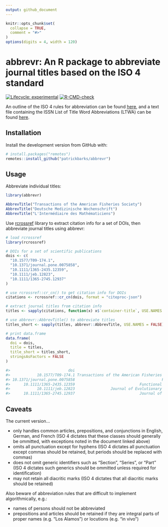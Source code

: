 ```yaml
---
output: github_document
---
```


<!-- README.md is generated from README.Rmd. Please edit that file -->

```r
knitr::opts_chunk$set(
  collapse = TRUE,
  comment = "#>"
)
options(digits = 4, width = 120)
```

# abbrevr: An R package to abbreviate journal titles based on the ISO 4 standard

<!-- badges: start -->
[![Lifecycle: experimental](https://img.shields.io/badge/lifecycle-experimental-orange.svg)](https://www.tidyverse.org/lifecycle/#experimental)
[![R-CMD-check](https://github.com/patrickbarks/abbrevr/workflows/R-CMD-check/badge.svg)](https://github.com/patrickbarks/abbrevr/actions)
<!-- badges: end -->

An outline of the ISO 4 rules for abbreviation can be found [here](http://www.uai.cl/images/sitio/biblioteca/citas/ISO_4_1997en.pdf), and a text file containing the ISSN List of Title Word Abbreviations (LTWA) can be found [here](http://www.issn.org/services/online-services/access-to-the-ltwa).


## Installation

Install the development version from GitHub with:

```r
# install.packages("remotes")
remotes::install_github("patrickbarks/abbrevr")
```

## Usage

Abbreviate individual titles:

```r
library(abbrevr)

AbbrevTitle("Transactions of the American Fisheries Society")
AbbrevTitle("Deutsche Medizinische Wochenschrift")
AbbrevTitle("L'Intermédiaire des Mathématiciens")
```

Use [rcrossref](https://github.com/ropensci/rcrossref) library to extract citation info for a set of DOIs, then abbreviate journal titles using abbrevr:

```r
# load rcrossref
library(rcrossref)

# DOIs for a set of scientific publications
dois <- c(
  "10.1577/T09-174.1",
  "10.1371/journal.pone.0075858",
  "10.1111/1365-2435.12359",
  "10.1111/jeb.12823",
  "10.1111/1365-2745.12937"
)

# use rcrossref::cr_cn() to get citation info for DOIs
citations <- rcrossref::cr_cn(dois, format = "citeproc-json")

# extract journal titles from citation info
titles <- sapply(citations, function(x) x$`container-title`, USE.NAMES = FALSE)

# use abbrevr::AbbrevTitle() to abbreviate titles
titles_short <- sapply(titles, abbrevr::AbbrevTitle, USE.NAMES = FALSE)

# print data.frame
data.frame(
  doi = dois,
  title = titles,
  title_short = titles_short,
  stringsAsFactors = FALSE
)

#>                          doi                                          title           title_short
#>            10.1577/T09-174.1 Transactions of the American Fisheries Society Trans. Am. Fish. Soc.
#> 10.1371/journal.pone.0075858                                       PLoS ONE              PLoS ONE
#>      10.1111/1365-2435.12359                             Functional Ecology          Funct. Ecol.
#>            10.1111/jeb.12823                Journal of Evolutionary Biology        J. Evol. Biol.
#>      10.1111/1365-2745.12937                             Journal of Ecology              J. Ecol.
```

## Caveats

The current version... 

- only handles common articles, prepositions, and conjunctions in English, German, and French (ISO 4 dictates that these classes should generally be ommitted, with exceptions noted in the document linked above)
- omits all punctuation except for hyphens (ISO 4 dictates all punctuation except commas should be retained, but periods should be replaced with commas)
- does not omit generic identifiers such as "Section", "Series", or "Part" (ISO 4 dictates such generics should be ommitted unless required for identification)
- may not retain all diacritic marks (ISO 4 dictates that all diacritic marks should be retained)

Also beware of abbreviation rules that are difficult to implement algorithmically, e.g.:

- names of persons should not be abbreviated
- prepositions and articles should be retained if they are integral parts of proper names (e.g. "Los Alamos") or locutions (e.g. "in vivo")

